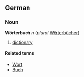 ==German==
===Noun===
'''Wörterbuch''' ''n'' (''plural'' [[Wörterbücher]])

# [[dictionary]]

====Related terms====
*[[Wort]]
*[[Buch]]